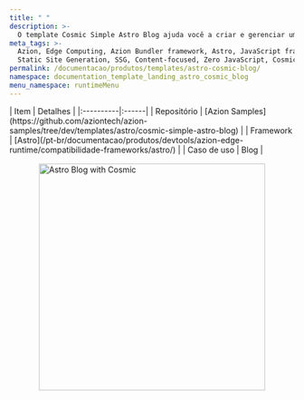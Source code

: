 ```yaml
---
title: " "
description: >-
  O template Cosmic Simple Astro Blog ajuda você a criar e gerenciar um blog facilmente, combinando o desempenho do Astro com o Cosmic headless CMS para gerenciamento de conteúdo.
meta_tags: >-
  Azion, Edge Computing, Azion Bundler framework, Astro, JavaScript frameworks,
  Static Site Generation, SSG, Content-focused, Zero JavaScript, Cosmic, Blog
permalink: /documentacao/produtos/templates/astro-cosmic-blog/
namespace: documentation_template_landing_astro_cosmic_blog
menu_namespace: runtimeMenu
---
```



<div class="[&_.flex.flex-col]:!gap-4 [&_.flex.flex-col]:md:!gap-8 [&_.flex.flex-col]:2xl:!gap-16">
  <HeroHome
    title="Astro Cosmic Blog"
    description="O template Cosmic Simple Astro Blog ajuda você a criar e gerenciar um blog facilmente, combinando o desempenho do Astro com o Cosmic headless CMS para gerenciamento de conteúdo."
    logos={[]}
    buttons={[
      { label: "Deploy template", link: "https://console.azion.com/create/cosmic/cosmic-simple-astro-blog", outlined: false, icon: "ai ai-azion", iconPos: "left" },
      { label: "Ver demo", link: "https://zte49ja09g.map.azionedge.net/", severity: "secondary" }
    ]}
  />
</div>

<div style="display: flex; gap: 1rem; align-items: center; flex-direction: row; flex-wrap: wrap;">
  <div style="flex: 1; min-width: 300px;">
    | Item | Detalhes |
    |:----------|:------|
    | Repositório | [Azion Samples](https://github.com/aziontech/azion-samples/tree/dev/templates/astro/cosmic-simple-astro-blog) |
    | Framework | [Astro](/pt-br/documentacao/produtos/devtools/azion-edge-runtime/compatibilidade-frameworks/astro/) |
    | Caso de uso | Blog |
  </div>
  <div style="display: flex; justify-content: center; align-items: center; flex: 1; min-width: 300px;">
    <img src="/assets/docs/images/uploads/template-showcase/astro/astro-cosmic-blog.png" width="400" alt="Astro Blog with Cosmic" style="max-width: 100%; height: auto;" />
  </div>
</div>
